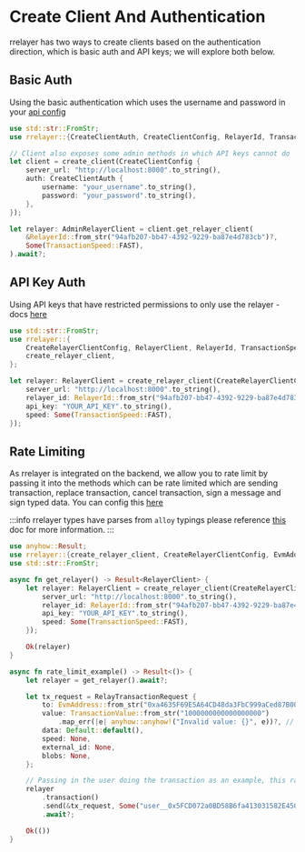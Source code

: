 # Create Client And Authentication

rrelayer has two ways to create clients based on the authentication direction, which is basic auth and API keys;
we will explore both below.

## Basic Auth

Using the basic authentication which uses the username and password in your [api config](/config/api-config)

```rs [Basic Auth - config.rs]
use std::str::FromStr;
use rrelayer::{CreateClientAuth, CreateClientConfig, RelayerId, TransactionSpeed, create_client, AdminRelayerClient};

// Client also exposes some admin methods in which API keys cannot do
let client = create_client(CreateClientConfig {
    server_url: "http://localhost:8000".to_string(),
    auth: CreateClientAuth {
        username: "your_username".to_string(),
        password: "your_password".to_string(),
    },
});

let relayer: AdminRelayerClient = client.get_relayer_client(
    &RelayerId::from_str("94afb207-bb47-4392-9229-ba87e4d783cb")?,
    Some(TransactionSpeed::FAST),
).await?;
```

## API Key Auth

Using API keys that have restricted permissions to only use the relayer - docs [here](config/networks/api-keys)

```rs [API Key - config.rs]
use std::str::FromStr;
use rrelayer::{
    CreateRelayerClientConfig, RelayerClient, RelayerId, TransactionSpeed,
    create_relayer_client,
};

let relayer: RelayerClient = create_relayer_client(CreateRelayerClientConfig {
    server_url: "http://localhost:8000".to_string(),
    relayer_id: RelayerId::from_str("94afb207-bb47-4392-9229-ba87e4d783cb")?,
    api_key: "YOUR_API_KEY".to_string(),
    speed: Some(TransactionSpeed::FAST),
});
```

## Rate Limiting

As rrelayer is integrated on the backend, we allow you to rate limit by passing it into the methods which
can be rate limited which are sending transaction, replace transaction, cancel transaction, sign a message and sign typed data.
You can config this [here](/config/rate-limits)

:::info
rrelayer types have parses from `alloy` typings please reference [this](/integration/sdk/framework-guides/rust/alloy) doc for more information.
:::

```rs [config.rs]
use anyhow::Result;
use rrelayer::{create_relayer_client, CreateRelayerClientConfig, EvmAddress, RelayTransactionRequest, RelayerClient, RelayerId, TransactionSpeed, TransactionValue};
use std::str::FromStr;

async fn get_relayer() -> Result<RelayerClient> {
    let relayer: RelayerClient = create_relayer_client(CreateRelayerClientConfig {
        server_url: "http://localhost:8000".to_string(),
        relayer_id: RelayerId::from_str("94afb207-bb47-4392-9229-ba87e4d783cb")?,
        api_key: "YOUR_API_KEY".to_string(),
        speed: Some(TransactionSpeed::FAST),
    });

    Ok(relayer)
}

async fn rate_limit_example() -> Result<()> {
    let relayer = get_relayer().await?;

    let tx_request = RelayTransactionRequest {
        to: EvmAddress::from_str("0xa4635F69E5A64CD48da3FbC999aCed87B00756F6")?,
        value: TransactionValue::from_str("1000000000000000000")
            .map_err(|e| anyhow::anyhow!("Invalid value: {}", e))?, // 1 ETH in wei
        data: Default::default(),
        speed: None,
        external_id: None,
        blobs: None,
    };

    // Passing in the user doing the transaction as an example, this rate limit key will be limited based on what is configured
    relayer
        .transaction()
        .send(&tx_request, Some("user__0x5FCD072a0BD58B6fa413031582E450FE724dba6D".to_string()))
        .await?;

    Ok(())
}
```
